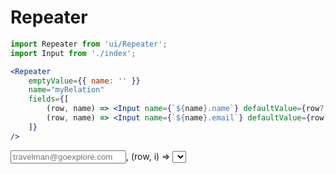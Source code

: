
<Meta
	title="Form/Repeater"
	component={Repeater}
/>

# Repeater

```jsx
import Repeater from 'ui/Repeater';
import Input from './index';

<Repeater
	emptyValue={{ name: '' }}
	name="myRelation"
	fields={[
		(row, name) => <Input name={`${name}.name`} defaultValue={row?.name ?? ''} />,
		(row, name) => <Input name={`${name}.email`} defaultValue={row?.email ?? ''} />,
	]}
/>
```

<Canvas>
	<Story name="Repeater">
		<Repeater
			emptyValue={{ email: '', emailType: 'PERSONAL' }}
			fields={[
				(row, i) => <Input name={`email[${i}]`} type="email" defaultValue={row?.email ?? ''} placeholder="travelman@goexplore.com" />,
				(row, i) => <Select
					name={`emailType[${i}]`}
					defaultValue={row?.emailType ? { label: row.emailType.toLowerCase(), value: row.emailType.toUpperCase() } : null}
					options={[
						{ label: 'Personal', value: 'PERSONAL' },
						{ label: 'Work', value: 'WORK' },
						{ label: 'Booking', value: 'BOOKING' },
						{ label: 'Admin', value: 'ADMIN' },
						{ label: 'Accounts', value: 'ACCOUNTS' },
						{ label: 'Other', value: 'OTHER' },
					]}
				/>,
			]}
		/>
	</Story>
</Canvas>

<ArgsTable of={Repeater} />

```ts
import { ReactNode } from 'react';

export type RepeaterField = (
	index : number,
	defaultRowValue ?: any
) => ReactNode;

export interface RepeaterValue {
	id: string;
	[key: string]: any;
}
```
